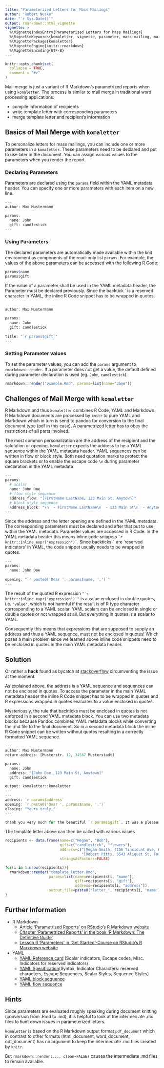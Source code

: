 ```yaml
---
title: "Parameterized Letters for Mass Mailings"
author: "Robert Nuske"
date: "`r Sys.Date()`"
output: rmarkdown::html_vignette
vignette: >
  %\VignetteIndexEntry{Parameterized Letters for Mass Mailings}
  %\VignetteKeywords{komaletter, vignette, parameter, mass mailing, mail merge}
  %\VignettePackage{komaletter}
  %\VignetteEngine{knitr::rmarkdown}
  %\VignetteEncoding{UTF-8}
---
```


```r
knitr::opts_chunk$set(
  collapse = TRUE,
  comment = "#>"
)
```


Mail merge is just a variant of R Markdown's parametrized reports when using `komaletter`. The process is similar to mail merge in traditional word processing applications:

  * compile information of recipients
  * write template letter with corresponding parameters
  * merge template letter and recipient's information
  

## Basics of Mail Merge with `komaletter`
To personalize letters for mass mailings, you can include one or more parameters in a `komaletter`. These parameters need to be declared and put to use later in the document. You can assign various values to the parameters when you render the report.


### Declaring Parameters
Parameters are declared using the `params` field within the YAML metadata header. You can specify one or more parameters with each item on a new line.
```r
---
author: Max Mustermann

params:
  name: John
  gift: candlestick
---
```


### Using Parameters
The declared parameters are automatically made available within the knit environment as components of the read-only list `params`. For example, the values of the above parameters can be accessed with the following R Code:
```r
params$name
params$gift
```

If the value of a parameter shall be used in the YAML metadata header, the Parameter must be declared previously. Since the backtick \` is a reserved character in YAML, the inline R Code snippet has to be wrapped in quotes.
```r
---
author: Max Mustermann

params:
  name: John
  gift: candlestick
  
title: "`r params$gift`"
---
```


### Setting Parameter values
To set the parameter values, you can add the `params` argument to `rmarkdown::render`. If a parameter does not get a value, the default defined during parameter declaration is used (eg. `John`, `candlestick`).
```r
rmarkdown::render("example.Rmd", params=list(name="Jane"))
```


## Challenges of Mail Merge with `komaletter`
R Markdown and thus `komaletter` combines R Code, YAML and Markdown. R Markdown documents are processed by `knitr` to pure YAML and Markdown which in turn is send to pandoc for conversion to the final document type (pdf in this case). A parametrized letter has to obey the restrictions of all parts involved.

The most common personalization are the address of the recipient and the salutation or opening. `komaletter` expects the address to be a YAML sequence within the YAML metadata header. YAML sequences can be written in flow or block style. Both need quotation marks to protect the square brackets or to enable the escape code `\n` during parameter declaration in the YAML metadata.

```r
---
params:
  # scalar
  name: John Doe
  # flow style sequence
  address_flow: "[FirstName LastName, 123 Main St, Anytown]"
  # block style sequence
  address_block: "\n  - FirstName LastName\n  - 123 Main St\n  - Anytown"
---
```

Since the address and the letter opening are defined in the YAML metadata. The corresponding parameters must be declared and after that put to use within the YAML metadata. Parameter values are accessed in R Code. In the YAML metadata header this means inline code snippets `` `r knitr::inline_expr("expression")` ``. Since backticks `` ` `` are 'reserved indicators' in YAML, the code snippet usually needs to be wrapped in quotes. 

```r
---
params:
  name: John Doe
  
opening: "`r paste0('Dear ', params$name, ',')`"
---
```

The result of the quoted R expression `` "`r knitr::inline_expr("expression")`" `` is a value enclosed in double quotes, i.e. `"value"`, which is not harmful if the result is of R type character corresponding to a YAML scalar. YAML scalars can be enclosed in single or double quotes or not wrapped at all. But everything in quotes is a scalar to YAML.

Consequently this means that expressions that are supposed to supply an address and thus a YAML sequence, must not be enclosed in quotes! Which poses a main problem since we learned above inline code snippets need to be enclosed in quotes in the main YAML metadata header.


## Solution
Or rather a **hack** found as bycatch at [stackoverflow](https://stackoverflow.com/a/31862074) circumventing the issue at the moment.

As explained above, the address is a YAML sequence and sequences can not be enclosed in quotes. To access the parameter in the main YAML metadata header the inline R Code snippet has to be wrapped in quotes and R expressions wrapped in quotes evaluates to a value enclosed in quotes.

Mysteriously, the rule that backticks must be enclosed in quotes is not enforced in a second YAML metadata block. You can use two metadata blocks because Pandoc combines YAML metadata blocks while converting the .md file to the final document. So in a second metadata block the inline R Code snippet can be written without quotes resulting in a correctly formatted YAML sequence.

```r
---
author: Max Mustermann
return-address: [Musterstr. 12, 34567 Musterstadt]

params: 
  name: John
  address: "[John Doe, 123 Main St, Anytown]"
  gift: candlestick

output: komaletter::komaletter
---
---
address: `r params$address`
opening: `r paste0('Dear ', params$name, ',')`
closing: "Yours truly,"
---

thank you very much for the beautiful `r params$gift`. It was a pleasure to have you.
```


The template letter above can then be called with various values

```r
recipients <- data.frame(name=c("Megan", "Bob"),
                         gift=c("candlestick", "flowers"),
                         address=c("[Megan Smith, 4156 Tincidunt Ave, Green Bay Indiana 19759]",
                                   "[Robert Pitts, 5543 Aliquet St, Fort Dodge GA 20783]"),
                         stringsAsFactors=FALSE)

for(i in 1:nrow(recipients)){
  rmarkdown::render("template_letter.Rmd", 
                    params=list(name=recipients[i, "name"], 
                                gift=recipients[i, "gift"], 
                                address=recipients[i, "address"]),
                    output_file=paste0("letter_", recipients[i, 'name'], ".pdf"))
}

```


## Further Information
  * R Markdown
    * [Article 'Parametrized Reports' on RStudio's R Markdown website](https://rmarkdown.rstudio.com/developer_parameterized_reports)
    * [Chapter 'Parametrized Reports' in the book 'R Markdown: The Definitive Guide'](https://bookdown.org/yihui/rmarkdown/parameterized-reports.html)
    * [Lesson 6 'Parameters' in 'Get Started'-Course on RStudio's R Markdown website](https://rmarkdown.rstudio.com/lesson-6.html)
    
  * YAML 
    * [YAML Reference card](http://yaml.org/refcard.html) (Scalar indicators, Escape codes, Misc. Indicators for reserved indicators)
    * [YAML Specification](http://yaml.org/spec/current.html)(Syntax, Indicator Characters: reserved characters, Escape Sequences, Scalar Styles, Sequence Styles)
    * [YAML block sequence](http://yaml.org/spec/current.html#id2543032)
    * [YAML flow sequence](http://yaml.org/spec/current.html#id2542413)


## Hints
Since parameters are evaluated roughly speaking during document knitting (conversion from .Rmd to .md), it is helpful to look at the intermediate .md files to hunt down issues in parameterized letters.

`komaletter` is based on the R Markdown output format `pdf_document` which in contrast to other formats (html_document, word_document, odt_document) has no argument to keep the intermediate .md files created by `knitr`.

But `rmarkdown::render(..., clean=FALSE)` causes the intermediate .md files to remain available.
